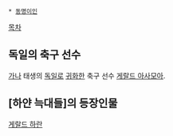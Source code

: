  * [[동명이인]]

[[목차]]

== 독일의 축구 선수 ==
[[가나]] 태생의 [[독일]]로 [[귀화]]한 축구 선수 [[게랄드 아사모아]].

== [하얀 늑대들]의 등장인물 ==
[[게랄드 하란]]
